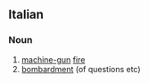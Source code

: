 ==Italian==

===Noun===
{{it-noun|mitragliament|m|o|i}}

# [[machine-gun]] [[fire]]
# [[bombardment]] (of questions etc)